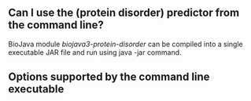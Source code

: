 ==Can I use the  (protein disorder) predictor from the command line?==

BioJava module ''biojava3-protein-disorder'' can be compiled into a single executable JAR file and run using 
<java>
java -jar <jar_file_name> 
</java>
command. 

==Options supported by the command line executable==